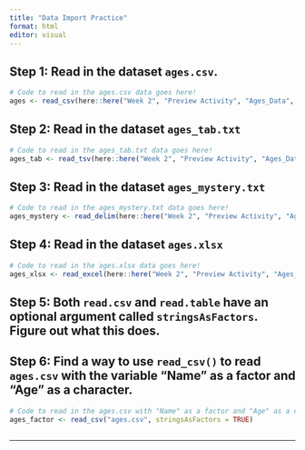 ```yaml
---
title: "Data Import Practice"
format: html
editor: visual
---
```


## Step 1: Read in the dataset `ages.csv`.

```r
# Code to read in the ages.csv data goes here! 
ages <- read_csv(here::here("Week 2", "Preview Activity", "Ages_Data", "ages.csv"))

```

## Step 2: Read in the dataset `ages_tab.txt`

```r
# Code to read in the ages_tab.txt data goes here! 
ages_tab <- read_tsv(here::here("Week 2", "Preview Activity", "Ages_Data", "ages_tab.txt"))

```

## Step 3: Read in the dataset `ages_mystery.txt`

```r
# Code to read in the ages_mystery.txt data goes here! 
ages_mystery <- read_delim(here::here("Week 2", "Preview Activity", "Ages_Data", "ages_mystery.txt"))

```

## Step 4: Read in the dataset `ages.xlsx`

```r
# Code to read in the ages.xlsx data goes here! 
ages_xlsx <- read_excel(here::here("Week 2", "Preview Activity", "Ages_Data", "ages.xlsx"))

```

## Step 5: Both `read.csv` and `read.table` have an optional argument called `stringsAsFactors`. Figure out what this does.

## Step 6: Find a way to use `read_csv()` to read `ages.csv` with the variable "Name" as a factor and "Age" as a character.

```r
# Code to read in the ages.csv with "Name" as a factor and "Age" as a character goes here! 
ages_factor <- read_csv("ages.csv", stringsAsFactors = TRUE)



```

------------------------------------------------------------------------

